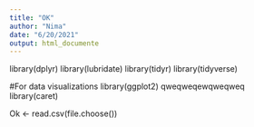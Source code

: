 ---
title: "OK"
author: "Nima"
date: "6/20/2021"
output: html_documente
---
<!-- #For data manipulation and tidying -->
library(dplyr) library(lubridate) library(tidyr) library(tidyverse)

#For data visualizations
library(ggplot2)
qweqweqewqweqweq
<!-- For modeling and machine learning -->
library(caret)

<!-- Import the data -->
Ok <- read.csv(file.choose())